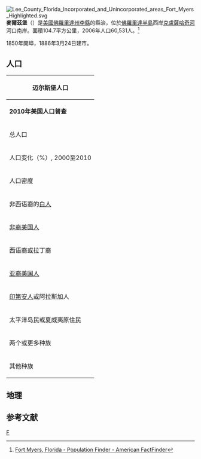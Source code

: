 [[File:Lee_County_Florida_Incorporated_and_Unincorporated_areas_Fort_Myers_Highlighted.svg|right]]
'''麥爾茲堡'''（{{lang-en|Fort Myers}}）是[[美國|美國]][[佛羅里達州|佛羅里達州]][[李縣_(佛羅里達州)|李縣]]的縣治，位於[[佛羅里達半島|佛羅里達半島]]西岸[[克盧薩哈奇河|克盧薩哈奇河]]河口南岸。面積104.7平方公里，2006年人口60,531人。<ref>[http://factfinder.census.gov/servlet/SAFFPopulation?_event=Search&geo_id=16000US1210275&_geoContext=01000US%7C04000US12%7C16000US1210275&_street=&_county=Fort+Myers+city&_cityTown=Fort+Myers+city&_state=04000US12&_zip=&_lang=en&_sse=on&ActiveGeoDiv=geoSelect&_useEV=&pctxt=fph&pgsl=160&_submenuId=population_0&ds_name=null&_ci_nbr=null&qr_name=&reg=%3Anull&_keyword=&_industry= Fort Myers, Florida - Population Finder - American FactFinder]{{Dead link|date=2020年4月 |bot=InternetArchiveBot |fix-attempted=yes }}</ref>

1850年開埠，1886年3月24日建市。

==人口==
{{US Census population
|1890= 575
|1900= 943
|1910= 2463
|1920= 3678
|1930= 9082
|1940= 10604
|1950= 13195
|1960= 22523
|1970= 27351
|1980= 36638
|1990= 45206
|2000= 48208
|2010= 62298
|2020= 86395
|footnote=source:<ref>{{cite web|url=https://www.census.gov/programs-surveys/decennial-census.html|title=Census Of Population And Housing|publisher=U.S. Census Bureau|access-date=September 19, 2014|archive-date=July 1, 2021|archive-url=https://web.archive.org/web/20210701194652/https://www.census.gov/programs-surveys/decennial-census.html|url-status=live}}</ref>
}}

{| id="toc" style="float: left; margin-right: 2em; width: 39%; font-size: 75%;" cellspacing="3"
|-
!colspan="3"|'''迈尔斯堡人口'''
|-
|'''2010年美国人口普查'''||'''迈尔斯堡'''||'''李县'''||'''佛罗里达州'''
|-
|总人口||62,298||618,754||18,801,310
|-
|人口变化（%）, 2000至2010||+29.2%||+40.3%||+17.6%
|-
|人口密度||1559.1/平方英里||788.7/平方英里||350.6/平方英里
|-
|非西语裔的[[白人|白人]]||54.6%||53.9%||57.9%
|-
|[[非裔美国人|非裔美国人]]||32.3%||18.3%||16.0%
|-
|西语裔或拉丁裔||20.0%||20.4%||22.5%
|-
|[[亚裔美国人|亚裔美国人]]||1.6%||1.4%||2.4%
|-
|[[美洲原住民|印第安人]]或阿拉斯加人||0.6%||0.4%||0.4%
|-
|太平洋岛民或夏威夷原住民||0.1%||0.1%||0.1%
|-
|两个或更多种族||2.8%||2.1%||2.5%
|-
|其他种族||8.0%||4.7%||3.6%
|}

==地理==
{{Weather box|width=auto
|location = 佛罗里达州麦尔兹堡（1991–2020年正常值，1892年至今极端数据）
|metric first = Y
|single line = Y
|collapsed =
| Jan high F = 75.0
| Feb high F = 78.0
| Mar high F = 81.1
| Apr high F = 85.3
| May high F = 89.5
| Jun high F = 91.0
| Jul high F = 91.6
| Aug high F = 91.7
| Sep high F = 90.0
| Oct high F = 86.6
| Nov high F = 81.3
| Dec high F = 77.3
| Jan low F = 54.3
| Feb low F = 56.6
| Mar low F = 59.6
| Apr low F = 64.3
| May low F = 69.1
| Jun low F = 73.6
| Jul low F = 74.7
| Aug low F = 75.1
| Sep low F = 74.3
| Oct low F = 69.4
| Nov low F = 61.8
| Dec low F = 57.3
<!--
“1. Location »”里选本站
“2. Product »”里选“Monthly summarized data”
“3. Options »”第一选项“Year range：”里填1991-2020，再选“Max temp”或者“Min temp”的默认后，再将结果贴入表格
-->
| Jan avg record high F = 84.6
| Feb avg record high F = 85.7
| Mar avg record high F = 88.0
| Apr avg record high F = 91.1
| May avg record high F = 94.8
| Jun avg record high F = 96.0
| Jul avg record high F = 95.8
| Aug avg record high F = 95.5
| Sep avg record high F = 94.1
| Oct avg record high F = 91.7
| Nov avg record high F = 87.9
| Dec avg record high F = 85.1
|year avg record high F = 96.5
| Jan avg record low F = 38.1
| Feb avg record low F = 41.5
| Mar avg record low F = 45.5
| Apr avg record low F = 53.4
| May avg record low F = 61.2
| Jun avg record low F = 69.4
| Jul avg record low F = 71.5
| Aug avg record low F = 72.3
| Sep avg record low F = 70.4
| Oct avg record low F = 57.8
| Nov avg record low F = 49.1
| Dec avg record low F = 43.0
|year avg record low F = 36.2
| Jan record high F = 88
| Feb record high F = 92
| Mar record high F = 94
| Apr record high F = 96
| May record high F = 99
| Jun record high F =103
| Jul record high F =101
| Aug record high F =100
| Sep record high F = 98
| Oct record high F = 95
| Nov record high F = 95
| Dec record high F = 91

| Jan record low F = 27
| Feb record low F = 27
| Mar record low F = 33
| Apr record low F = 39
| May record low F = 50
| Jun record low F = 58
| Jul record low F = 66
| Aug record low F = 65
| Sep record low F = 63
| Oct record low F = 45
| Nov record low F = 34
| Dec record low F = 24
|rain colour = green
| Jan rain inch = 2.43
| Feb rain inch = 1.78
| Mar rain inch = 2.07
| Apr rain inch = 2.44
| May rain inch = 3.46
| Jun rain inch = 9.66
| Jul rain inch = 9.38
| Aug rain inch =10.43
| Sep rain inch = 9.00
| Oct rain inch = 3.08
| Nov rain inch = 1.78
| Dec rain inch = 1.90
|year rain inch =
|unit rain days = 0.01 in
| Jan rain days =  5.8
| Feb rain days =  5.1
| Mar rain days =  5.0
| Apr rain days =  5.0
| May rain days =  8.1
| Jun rain days = 16.7
| Jul rain days = 18.5
| Aug rain days = 18.4
| Sep rain days = 15.8
| Oct rain days =  7.7
| Nov rain days =  4.3
| Dec rain days =  5.4
|year rain days=
|Jan humidity = 76
|Feb humidity = 73
|Mar humidity = 72
|Apr humidity = 70
|May humidity = 71
|Jun humidity = 77
|Jul humidity = 79
|Aug humidity = 80
|Sep humidity = 80
|Oct humidity = 76
|Nov humidity = 76
|Dec humidity = 76
|source 1 = NOAA（1981–2010年相对湿度）<ref name="1991-2020 normals">{{cite web |format=csv |url=https://www.ncei.noaa.gov/access/services/data/v1?dataset=normals-monthly-1991-2020&startDate=0001-01-01&endDate=9996-12-31&stations=USW00012835&format=csv |publisher=National Oceanic and Atmospheric Administration |title=Station: FT MYERS PAGE FLD AP, FL US USW00012835 |access-date=2022-02-18 |language = en |dead-url=no }}</ref><ref name = "NWS Ruskin, FL">{{cite web |url = https://www.weather.gov/wrh/climate?wfo=tbw |title = NowData – NOAA Online Weather Data |publisher = [[National_Oceanic_and_Atmospheric_Administration|National Oceanic and Atmospheric Administration]] |accessdate = 2022-02-18 |language = en |dead-url = no }}</ref><ref name="RH">{{cite web |url = https://www1.ncdc.noaa.gov/pub/data/lcd/annual/2018/01201813FMY.pdf |title = Local Climatological Data Annual Summary with Comparative Data for FORT MYERS, FLORIDA (KFMY) |publisher = National Oceanic and Atmospheric Administration |access-date = 2022-06-11 |page=3}}</ref>
}}

== 参考文献 ==
<div class="references-small">
<references />
</div>
{{李縣 (佛羅里達州)}}

{{Authority control}}
[[Category:佛羅里達州城市|F]]